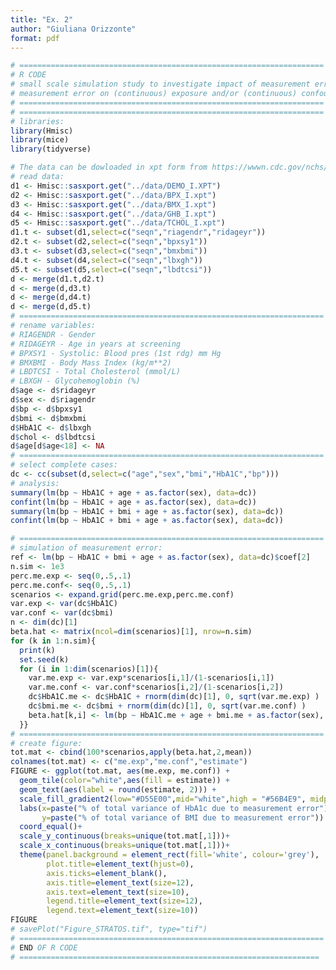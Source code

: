 ```yaml
---
title: "Ex. 2"
author: "Giuliana Orizzonte"
format: pdf
---
```


```r
# ====================================================================
# R CODE
# small scale simulation study to investigate impact of measurement error
# measurement error on (continuous) exposure and/or (continuous) confounding variable
# ====================================================================
# ====================================================================
# libraries:
library(Hmisc)
library(mice)
library(tidyverse)
```

```r
# The data can be dowloaded in xpt form from https://wwwn.cdc.gov/nchs/nhanes/continuousnhanes/default.aspx?BeginYear=2015
# read data:
d1 <- Hmisc::sasxport.get("../data/DEMO_I.XPT")
d2 <- Hmisc::sasxport.get("../data/BPX_I.xpt")
d3 <- Hmisc::sasxport.get("../data/BMX_I.xpt")
d4 <- Hmisc::sasxport.get("../data/GHB_I.xpt")
d5 <- Hmisc::sasxport.get("../data/TCHOL_I.xpt")
d1.t <- subset(d1,select=c("seqn","riagendr","ridageyr"))
d2.t <- subset(d2,select=c("seqn","bpxsy1"))
d3.t <- subset(d3,select=c("seqn","bmxbmi"))
d4.t <- subset(d4,select=c("seqn","lbxgh"))
d5.t <- subset(d5,select=c("seqn","lbdtcsi"))
d <- merge(d1.t,d2.t)
d <- merge(d,d3.t)
d <- merge(d,d4.t)
d <- merge(d,d5.t)
# ====================================================================
# rename variables:
# RIAGENDR - Gender
# RIDAGEYR - Age in years at screening
# BPXSY1 - Systolic: Blood pres (1st rdg) mm Hg
# BMXBMI - Body Mass Index (kg/m**2)
# LBDTCSI - Total Cholesterol (mmol/L)
# LBXGH - Glycohemoglobin (%)
d$age <- d$ridageyr
d$sex <- d$riagendr
d$bp <- d$bpxsy1
d$bmi <- d$bmxbmi
d$HbA1C <- d$lbxgh
d$chol <- d$lbdtcsi
d$age[d$age<18] <- NA
# ====================================================================
# select complete cases:
dc <- cc(subset(d,select=c("age","sex","bmi","HbA1C","bp")))
# analysis:
summary(lm(bp ~ HbA1C + age + as.factor(sex), data=dc))
confint(lm(bp ~ HbA1C + age + as.factor(sex), data=dc))
summary(lm(bp ~ HbA1C + bmi + age + as.factor(sex), data=dc))
confint(lm(bp ~ HbA1C + bmi + age + as.factor(sex), data=dc))
```
```r
# ====================================================================
# simulation of measurement error:
ref <- lm(bp ~ HbA1C + bmi + age + as.factor(sex), data=dc)$coef[2]
n.sim <- 1e3
perc.me.exp <- seq(0,.5,.1)
perc.me.conf<- seq(0,.5,.1)
scenarios <- expand.grid(perc.me.exp,perc.me.conf)
var.exp <- var(dc$HbA1C)
var.conf <- var(dc$bmi)
n <- dim(dc)[1]
beta.hat <- matrix(ncol=dim(scenarios)[1], nrow=n.sim)
for (k in 1:n.sim){
  print(k)
  set.seed(k)
  for (i in 1:dim(scenarios)[1]){
    var.me.exp <- var.exp*scenarios[i,1]/(1-scenarios[i,1])
    var.me.conf <- var.conf*scenarios[i,2]/(1-scenarios[i,2])
    dc$HbA1C.me <- dc$HbA1C + rnorm(dim(dc)[1], 0, sqrt(var.me.exp) )
    dc$bmi.me <- dc$bmi + rnorm(dim(dc)[1], 0, sqrt(var.me.conf) )
    beta.hat[k,i] <- lm(bp ~ HbA1C.me + age + bmi.me + as.factor(sex), data=dc)$coef[2]
  }}
# ====================================================================
# create figure:
tot.mat <- cbind(100*scenarios,apply(beta.hat,2,mean))
colnames(tot.mat) <- c("me.exp","me.conf","estimate")
FIGURE <- ggplot(tot.mat, aes(me.exp, me.conf)) +
  geom_tile(color="white",aes(fill = estimate)) +
  geom_text(aes(label = round(estimate, 2))) +
  scale_fill_gradient2(low="#D55E00",mid="white",high = "#56B4E9", midpoint=ref) +
  labs(x=paste("% of total variance of HbA1c due to measurement error"),
       y=paste("% of total variance of BMI due to measurement error")) +
  coord_equal()+
  scale_y_continuous(breaks=unique(tot.mat[,1]))+
  scale_x_continuous(breaks=unique(tot.mat[,1]))+
  theme(panel.background = element_rect(fill='white', colour='grey'),
        plot.title=element_text(hjust=0),
        axis.ticks=element_blank(),
        axis.title=element_text(size=12),
        axis.text=element_text(size=10),
        legend.title=element_text(size=12),
        legend.text=element_text(size=10))
FIGURE
# savePlot("Figure_STRATOS.tif", type="tif")
# ====================================================================
# END OF R CODE
# ===================================================================
```




